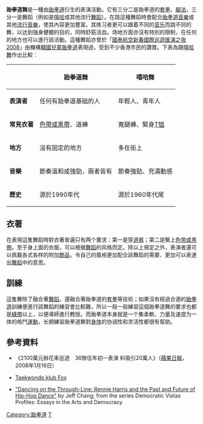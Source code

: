 '''跆拳道舞'''是一種由[[跆拳道|跆拳道]]衍生的表演活動。它有三分二是跆拳道的[[套拳|套拳]]、[[腳法|腳法]]，三分一是舞蹈（例如是[[嘻哈|嘻哈]]或其他流行[[舞蹈|舞蹈]]）。在跳這種舞蹈時會配合[[跆拳道音樂|跆拳道音樂]]或其他[[流行音樂|流行音樂]]，使其內容更加豐富。其练习者更可以跟着不同的[[音乐|音乐]]而跳不同的舞，以达到強身健體的目的，同時舒筋活血。场地方面亦沒有特別的限制，在任何的地方也可以進行該活動。這種舞蹈亦曾於「[[國泰航空新春國際巡遊匯演之夜2008|國泰航空新春國際巡遊匯演之夜2008]]」由機構[[韓國兒童跆拳道|韓國兒童跆拳道]]表現過，受到不少香港市民的讚賞。下表為跟[[嘻哈舞|嘻哈舞]]作出比較：
{|class="wikitable" 
!
!跆拳道舞
!嘻哈舞
|-
|'''表演者'''
|任何有跆拳道基础的人
|年輕人、青年人
|-
|'''常見衣著'''
|[[跆拳道用品|色帶或黑帶]]、道褲
|寬腿褲、緊身[[T恤|T恤]]
|-
|'''地方'''
|沒有固定的地方
|多在街上
|-
|'''音樂'''
|節奏溫和或強勁，兩者皆有
|節奏強勁、充滿動感
|-
|'''歷史'''
|源於1990年代
|源於1960年代尾
|}

== 衣著 ==
在表現這隻舞蹈時對衣著普遍只有两个要求：第一是穿[[道裤|道裤]]；第二是繫上[[跆拳道等級列表|色带或黑帶]]。至于身上面的衣服，可以根据[[舞蹈|舞蹈]]的风格而定。除以上規定之外，表演者還可以佩戴各式各样的附加[[飾品|飾品]]，令自己的風格更加配合該舞蹈的需要、更加可以表達出[[舞蹈|舞蹈]]中的意思。

== 訓練 ==
這隻舞除了融合著[[舞蹈|舞蹈]]，還融合著跆拳道的[[套拳|套拳]]等技術；如果沒有經過合適的[[跆拳道|跆拳道]]訓練便進行該舞蹈的練習會比較難，所以一般一般練習這個跆拳道舞的要求也都是[[跆拳道等級列表|綠帶]]以上，以便導師進行教授。而跆拳道本身就是一个集柔軟、力量及速度为一体的格鬥[[運動|運動]]，长期練習跆拳道舞對[[身体|身体]]的协调性和灵活性都很有幫助。

== 參考資料 ==
{{ReflistH}}
*{{zh-hant}}《2100萬元辦花車巡遊　36隊伍年初一表演 料吸引20萬人》（[[蘋果日報_(香港)|蘋果日報]]，2008年1月16日）
*{{english}}[http://www.tkd-fox.com/sajt/index.php?option=com_seyret&task=videodirectlink&Itemid=77&id=34 Taekwondo klub Fox]{{dead link|date=2018年1月 |bot=InternetArchiveBot |fix-attempted=yes }}
*{{english}}[https://web.archive.org/web/20080830094540/http://www2.colum.edu/center_for_arts_policy/documents/rennie_harrris.pdf "Dancing on the Through-Line: Rennie Harris and the Past and Future of Hip-Hop Dance"] by Jeff Chang; from the series Democratic Vistas Profiles: Essays in the Arts and Democracy

{{Dance-stub}}

[[Category:跆拳道|Category:跆拳道]]
[[Category:韓國舞蹈|T]]